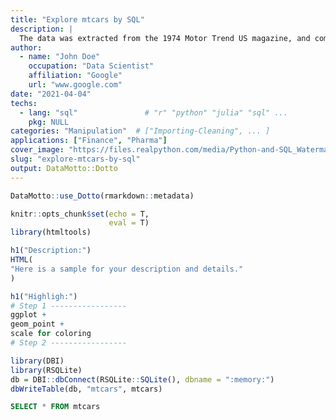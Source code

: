 ```yaml
---
title: "Explore mtcars by SQL"
description: |
  The data was extracted from the 1974 Motor Trend US magazine, and comprises fuel consumption and 10 aspects of automobile design and performance for 32 automobiles (1973--74 models).
author:
  - name: "John Doe"
    occupation: "Data Scientist"
    affiliation: "Google"
    url: "www.google.com"
date: "2021-04-04"
techs:
  - lang: "sql"               # "r" "python" "julia" "sql" ...
    pkg: NULL
categories: "Manipulation"  # ["Importing-Cleaning", ... ]
applications: ["Finance", "Pharma"]
cover_image: "https://files.realpython.com/media/Python-and-SQL_Watermarked.d677ab534011.jpg"
slug: "explore-mtcars-by-sql"
output: DataMotto::Dotto
---
```


```r
DataMotto::use_Dotto(rmarkdown::metadata)
```

```r
knitr::opts_chunk$set(echo = T,
                      eval = T)
library(htmltools)
```

<!-- Dot 1 ------------------------------------------------>

```r
h1("Description:")
HTML(
"Here is a sample for your description and details."
)
```
<!-- Dot 2 ------------------------------------------------>

```r
h1("Highligh:")
# Step 1 -----------------
ggplot +
geom_point +
scale for coloring
# Step 2 -----------------

```
<!-- Dot 3 ------------------------------------------------>

```r
library(DBI)
library(RSQLite)
db = DBI::dbConnect(RSQLite::SQLite(), dbname = ":memory:")
dbWriteTable(db, "mtcars", mtcars)
```

```sql
SELECT * FROM mtcars
```


